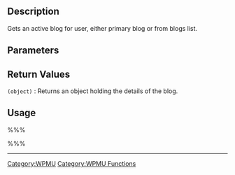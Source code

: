 == Description ==
Gets an active blog for user, either primary blog or from blogs list.

== Parameters ==
{{Parameter|$user_id|cast|The user id to look up.}}

== Return Values ==
; <tt>(object)</tt> : Returns an object holding the details of the blog.

== Usage ==
%%%<?php get_active_blog_for_user($user_id); ?>%%%

----

[[Category:WPMU]]
[[Category:WPMU Functions]]